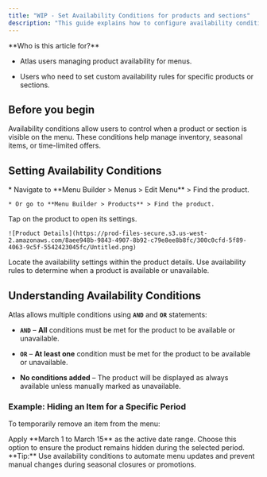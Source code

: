 ```yaml
---
title: "WIP - Set Availability Conditions for products and sections"
description: "This guide explains how to configure availability conditions for products or sections in Atlas, using flexible rules to control visibility based on date, time, and other criteria."
---
```


<Info>
  **Who is this article for?**

  * Atlas users managing product availability for menus.

  * Users who need to set custom availability rules for specific products or sections.
</Info>

## Before you begin

Availability conditions allow users to control when a product or section is visible on the menu. These conditions help manage inventory, seasonal items, or time-limited offers.

## Setting Availability Conditions

<Steps>
  <Step title="Find the product to edit">
    * Navigate to **Menu Builder > Menus > Edit Menu** > Find the product.

    * Or go to **Menu Builder > Products** > Find the product.
  </Step>

  <Step title="Open the Product Details modal">
    Tap on the product to open its settings.

    ![Product Details](https://prod-files-secure.s3.us-west-2.amazonaws.com/8aee948b-9843-4907-8b92-c79e8ee8b8fc/300c0cfd-5f89-4063-9c5f-5542423045fc/Untitled.png)
  </Step>

  <Step title="Scroll down to the `Availability` section">
    Locate the availability settings within the product details.
  </Step>

  <Step title="Add availability conditions">
    Use availability rules to determine when a product is available or unavailable.
  </Step>
</Steps>

## Understanding Availability Conditions

Atlas allows multiple conditions using **`AND`** and **`OR`** statements:

* **`AND`** – **All** conditions must be met for the product to be available or unavailable.

* **`OR`** – **At least one** condition must be met for the product to be available or unavailable.

* **No conditions added** – The product will be displayed as always available unless manually marked as unavailable.

### Example: Hiding an Item for a Specific Period

To temporarily remove an item from the menu:

<Steps>
  <Step title="Set a date range">
    Apply **March 1 to March 15** as the active date range.
  </Step>

  <Step title="Select `Unavailable if`">
    Choose this option to ensure the product remains hidden during the selected period.
  </Step>
</Steps>

<Info>
  **Tip:** Use availability conditions to automate menu updates and prevent manual changes during seasonal closures or promotions.
</Info>